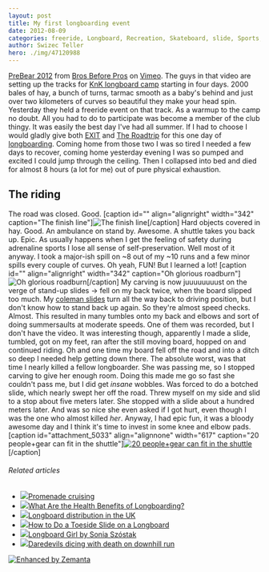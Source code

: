 ```yaml
---
layout: post
title: My first longboarding event
date: 2012-08-09
categories: freeride, Longboard, Recreation, Skateboard, slide, Sports, Travel + Events
author: Swizec Teller
hero: ./img/47120988
---
```


 [PreBear 2012](http://vimeo.com/47120988) from [Bros Before Pros](http://vimeo.com/brosbeforepros) on [Vimeo](http://vimeo.com). The guys in that video are setting up the tracks for [KnK longboard camp](http://knk.longboard.si/knk-longboard-camp-2012/) starting in four days. 2000 bales of hay, a bunch of turns, tarmac smooth as a baby's behind and just over two kilometers of curves so beautiful they make your head spin. Yesterday they held a freeride event on that track. As a warmup to the camp no doubt. All you had to do to participate was become a member of the club thingy. It was easily the best day I've had all summer. If I had to choose I would gladly give both [EXIT](http://swizec.com/blog/geek-at-a-music-festival-day-1/swizec/4825 "Geek at a music festival: Day 1") and [The Roadtrip](http://swizec.com/blog/a-roadtrip-fin/swizec/4972 "A roadtrip: fin") for this one day of [longboarding](http://en.wikipedia.org/wiki/Longboarding "Longboarding"). Coming home from those two I was so tired I needed a few days to recover, coming home yesterday evening I was so pumped and excited I could jump through the ceiling. Then I collapsed into bed and died for almost 8 hours (a lot for me) out of pure physical exhaustion.

## The riding

The road was closed. Good. \[caption id="" align="alignright" width="342" caption="The finish line"]![The finish line](http://distilleryimage8.instagram.com/b14d7c5ae18311e1a24f1231381b4d9b_7.jpg "The finish line")\[/caption] Hard objects covered in hay. Good. An ambulance on stand by. Awesome. A shuttle takes you back up. Epic. As usually happens when I get the feeling of safety during adrenaline sports I lose all sense of self-preservation. Well most of it anyway. I took a major-ish spill on ~8 out of my ~10 runs and a few minor spills every couple of curves. Oh yeah, FUN! But I learned a lot! \[caption id="" align="alignright" width="342" caption="Oh glorious roadburn"]![Oh glorious roadburn](http://distilleryimage4.instagram.com/ceeb67cce18d11e1bde812313b08e061_7.jpg "Oh glorious roadburn")\[/caption] My carving is now juuuuuuuust on the verge of stand-up slides -> fell on my back twice, when the board slipped too much. My [coleman slides](http://www.youtube.com/watch?v=SKzBtWDWMX4) turn all the way back to driving position, but I don't know how to stand back up again. So they're almost speed checks. Almost. This resulted in many tumbles onto my back and elbows and sort of doing summersaults at moderate speeds. One of them was recorded, but I don't have the video. It was interesting though, apparently I made a slide, tumbled, got on my feet, ran after the still moving board, hopped on and continued riding. Oh and one time my board fell off the road and into a ditch so deep I needed help getting down there. The absolute worst, was that time I nearly killed a fellow longboarder. She was passing me, so I stopped carving to give her enough room. Doing this made me go so fast she couldn't pass me, but I did get _insane_ wobbles. Was forced to do a botched slide, which nearly swept her off the road. Threw myself on my side and slid to a stop about five meters later. She stopped with a slide about a hundred meters later. And was so nice she even asked if I got hurt, even though I was the one who almost killed _her_. Anyway, I had epic fun, it was a bloody awesome day and I think it's time to invest in some knee and elbow pads. \[caption id="attachment_5033" align="alignnone" width="617" caption="20 people+gear can fit in the shuttle"][![20 people+gear can fit in the shuttle](http://swizec.com/blog/wp-content/uploads/2012/08/photo4.jpeg "20 people+gear can fit in the shuttle")](./img/photo4.jpeg)\[/caption]

###### Related articles

-   [![](http://i.zemanta.com/102092034_80_80.jpg)](http://woodpluswheels.com/2012/07/23/promenade-cruising/)[Promenade cruising](http://woodpluswheels.com/2012/07/23/promenade-cruising/)
-   [![](http://i.zemanta.com/95052131_80_80.jpg)](http://www.livestrong.com/article/555442-what-are-the-health-benefits-of-longboarding/)[What Are the Health Benefits of Longboarding?](http://www.livestrong.com/article/555442-what-are-the-health-benefits-of-longboarding/)
-   [![](http://i.zemanta.com/104226065_80_80.jpg)](http://woodpluswheels.com/2012/08/02/longboard-distribution-in-the-uk/)[Longboard distribution in the UK](http://woodpluswheels.com/2012/08/02/longboard-distribution-in-the-uk/)
-   [![](http://i.zemanta.com/95052763_80_80.jpg)](http://www.livestrong.com/article/553785-how-to-do-a-toeside-slide-on-a-longboard/)[How to Do a Toeside Slide on a Longboard](http://www.livestrong.com/article/553785-how-to-do-a-toeside-slide-on-a-longboard/)
-   [![](http://i.zemanta.com/101796259_80_80.jpg)](http://www.highsnobiety.com/2012/07/21/longboard-girl-by-sonia-szostak/)[Longboard Girl by Sonia Szóstak](http://www.highsnobiety.com/2012/07/21/longboard-girl-by-sonia-szostak/)
-   [![](http://i.zemanta.com/93617268_80_80.jpg)](http://www.news.com.au/national/police-struggle-to-stop-longboard-riders-dicing-with-death-on-mount-gravatt-mountain/story-e6frfkvr-1226391514285?from=public_rss)[Daredevils dicing with death on downhill run](http://www.news.com.au/national/police-struggle-to-stop-longboard-riders-dicing-with-death-on-mount-gravatt-mountain/story-e6frfkvr-1226391514285?from=public_rss)

[![Enhanced by Zemanta](http://img.zemanta.com/zemified_e.png?x-id=bfd96e04-690a-4943-a095-6f9893c5752f)](http://www.zemanta.com/?px "Enhanced by Zemanta")
